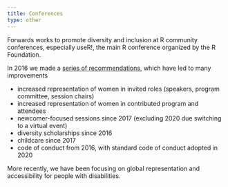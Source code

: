 ```yaml
---
title: Conferences
type: other
---
```


Forwards works to promote diversity and inclusion at R community conferences, especially useR!, the main R conference organized by the R Foundation.

In 2016 we made a [series of recommendations](docs/recommendations_user.qmd), which have led to many improvements

 - increased representation of women in invited roles (speakers, program committee, session chairs)
 - increased representation of women in contributed program and attendees
 - newcomer-focused sessions since 2017 (excluding 2020 due switching to a virtual event)
 - diversity scholarships since 2016
 - childcare since 2017
 - code of conduct from 2016, with standard code of conduct adopted in 2020
 
More recently, we have been focusing on global representation and accessibility for people with disabilities. 